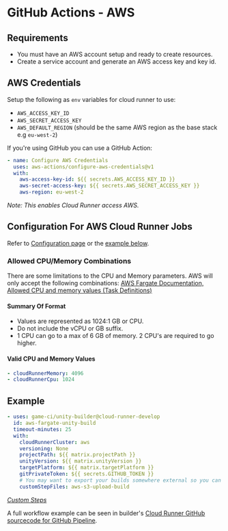 # GitHub Actions - AWS

## Requirements

- You must have an AWS account setup and ready to create resources.
- Create a service account and generate an AWS access key and key id.

## AWS Credentials

Setup the following as `env` variables for cloud runner to use:

- `AWS_ACCESS_KEY_ID`
- `AWS_SECRET_ACCESS_KEY`
- `AWS_DEFAULT_REGION` (should be the same AWS region as the base stack e.g `eu-west-2`)

If you're using GitHub you can use a GitHub Action:

```yaml
- name: Configure AWS Credentials
  uses: aws-actions/configure-aws-credentials@v1
  with:
    aws-access-key-id: ${{ secrets.AWS_ACCESS_KEY_ID }}
    aws-secret-access-key: ${{ secrets.AWS_SECRET_ACCESS_KEY }}
    aws-region: eu-west-2
```

_Note:_ _This enables Cloud Runner access AWS._

## Configuration For AWS Cloud Runner Jobs

Refer to [Configuration page](../api-reference) or the [example below](#example).

### Allowed CPU/Memory Combinations

There are some limitations to the CPU and Memory parameters. AWS will only accept the following
combinations:
[AWS Fargate Documentation, Allowed CPU and memory values (Task Definitions)](https://docs.aws.amazon.com/AmazonECS/latest/developerguide/task_definition_parameters.html#task_size)

#### Summary Of Format

- Values are represented as 1024:1 GB or CPU.
- Do not include the vCPU or GB suffix.
- 1 CPU can go to a max of 6 GB of memory. 2 CPU's are required to go higher.

#### Valid CPU and Memory Values

```yaml
- cloudRunnerMemory: 4096
- cloudRunnerCpu: 1024
```

## Example

```yaml
- uses: game-ci/unity-builder@cloud-runner-develop
  id: aws-fargate-unity-build
  timeout-minutes: 25
  with:
    cloudRunnerCluster: aws
    versioning: None
    projectPath: ${{ matrix.projectPath }}
    unityVersion: ${{ matrix.unityVersion }}
    targetPlatform: ${{ matrix.targetPlatform }}
    gitPrivateToken: ${{ secrets.GITHUB_TOKEN }}
    # You may want to export your builds somewhere external so you can access them outside of Cloud Runner jobs via the postBuildSteps:
    customStepFiles: aws-s3-upload-build
```

_[Custom Steps](../advanced-topics/custom-jobs/custom-steps)_

A full workflow example can be seen in builder's
[Cloud Runner GitHub sourcecode for GitHub Pipeline](https://github.com/game-ci/unity-builder/blob/309d668d637ae3e7ffe90d61612968db92e1e376/.github/workflows/cloud-runner-pipeline.yml#L109).
